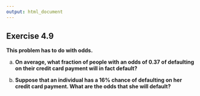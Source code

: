 ```yaml
---
output: html_document
---
```


## Exercise 4.9

__This problem has to do with odds.__

a. __On average, what fraction of people with an odds of 0.37 of defaulting on their credit card payment will in fact default?__

<!-- enter your solution here -->
    
b. __Suppose that an individual has a 16% chance of defaulting on her credit card payment. What are the odds that she will default?__

<!-- enter your solution here -->
